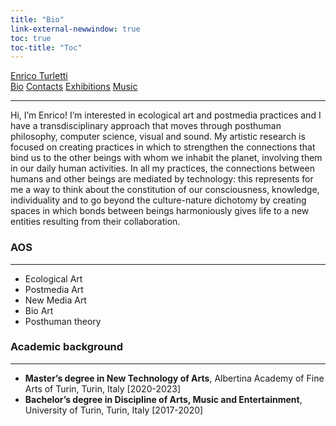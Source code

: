 ```yaml
---
title: "Bio"
link-external-newwindow: true
toc: true
toc-title: "Toc"
---
```

<div class="navbar">
  <div class="index-logo"><a href="index.html">Enrico Turletti</a></div>
  <div class="other-links">
  <a href="#">Bio</a>
  <a href="contacts.html">Contacts</a>
  <a href="exhibitions.html">Exhibitions</a>
  <a href="music.html">Music</a>
  <hr>
  </div>
</div>
Hi, I'm Enrico! I’m interested in ecological art and postmedia practices and I have a transdisciplinary approach that moves through posthuman philosophy, computer science, visual and sound.
My artistic research is focused on creating practices in which to strengthen the connections that bind us to the other beings with whom we inhabit the planet, involving them in our daily human activities. In all my practices, the connections between humans and other beings are mediated by technology: this represents for me a way to think about the constitution of our consciousness, knowledge, individuality and to go beyond the culture-nature dichotomy by creating spaces in which bonds between beings harmoniously gives life to a new entities resulting from their collaboration.


<h3>AOS</h3>
<hr>
* Ecological Art
* Postmedia Art
* New Media Art
* Bio Art
* Posthuman theory

<h3>Academic background</h3>
<hr>
* **Master's degree in New Technology of Arts**, Albertina Academy of Fine Arts of Turin, Turin, Italy [2020-2023]
* **Bachelor's degree in Discipline of Arts, Music and Entertainment**, University of Turin, Turin, Italy [2017-2020]
